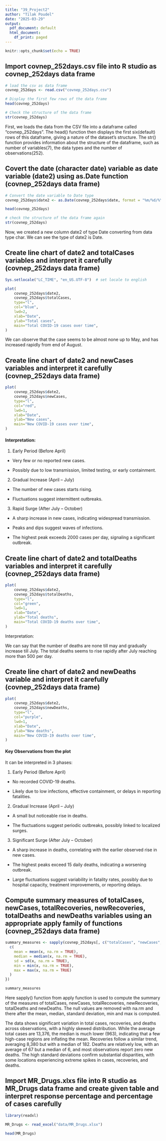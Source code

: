 ```yaml
---
title: "39_Project2"
author: "Tilak Poudel"
date: "2025-03-29"
output:
  pdf_document: default
  html_document:
    df_print: paged
---
```


```r
knitr::opts_chunk$set(echo = TRUE)
```

## Import covnep_252days.csv file into R studio as covnep_252days data frame
```r
# load the csv as data frame
covnep_252days <- read.csv("covnep_252days.csv")
```

```r
# Display the first few rows of the data frame
head(covnep_252days)
```

```r
# Check the structure of the data frame
str(covnep_252days)

```

First, we loads the data from the CSV file into a dataframe called “covnep_252days”. The head()
function then displays the first six(default) rows of this dataframe, giving a nature of the dataset’s structure.
The str() function provides information about the structure of the dataframe, such as number of variables(7), the data types and
the number of observations(252).

## Covert the date (character date) variable as date variable (date2) using as.Date function (covnep_252days data frame) 
```r
# Convert the date variable to Date type
covnep_252days$date2 <- as.Date(covnep_252days$date, format = "%m/%d/%Y")

head(covnep_252days)
```
```r
# check the structure of the data frame again
str(covnep_252days)
```
Now, we created a new column date2 of type Date converting from data type char.
We can see the type of date2 is Date.

##  Create line chart of date2 and totalCases variables and interpret it carefully (covnep_252days data frame)
```r
Sys.setlocale("LC_TIME", "en_US.UTF-8")  # set locale to english 

plot(
    covnep_252days$date2, 
    covnep_252days$totalCases, 
    type="l",
    col="blue",
    lwd=2,
    xlab="Date", 
    ylab="Total cases", 
    main="Total COVID-19 cases over time",
)

```

We can observe that the case seems to be almost none up to May, and has increased rapidly from end of August.

## Create line chart of date2 and newCases variables and interpret it carefully (covnep_252days data frame)
```r
plot(
    covnep_252days$date2, 
    covnep_252days$newCases, 
    type="l",
    col="red",
    lwd=1,
    xlab="Date", 
    ylab="New cases", 
    main="New COVID-19 cases over time",
)
```

#### Interpretation:

1. Early Period (Before April)

- Very few or no reported new cases.

- Possibly due to low transmission, limited testing, or early containment.

2. Gradual Increase (April – July)

- The number of new cases starts rising.

- Fluctuations suggest intermittent outbreaks.

3. Rapid Surge (After July – October)

- A sharp increase in new cases, indicating widespread transmission.

- Peaks and dips suggest waves of infections.

- The highest peak exceeds 2000 cases per day, signaling a significant outbreak.


## Create line chart of date2 and totalDeaths variables and interpret it carefully (covnep_252days data frame)
```r
plot(
    covnep_252days$date2, 
    covnep_252days$totalDeaths, 
    type="l",
    col="green",
    lwd=1,
    xlab="Date", 
    ylab="Total deaths", 
    main="Total COVID-19 deaths over time",
)
```

Interpretation:

We can say that the number of deaths are none till may and gradually increase till July. The total deaths seems to rise rapidly after July reaching more than 500 per day.


## Create line chart of date2 and newDeaths variable and interpret it carefully (covnep_252days data frame)
```r
plot(
    covnep_252days$date2, 
    covnep_252days$newDeaths, 
    type="l",
    col="purple",
    lwd=1,
    xlab="Date", 
    ylab="New deaths", 
    main="New COVID-19 deaths over time",
)
```

#### Key Observations from the plot
It can be interpreted in 3 phases:

1. Early Period (Before April)

- No recorded COVID-19 deaths.

- Likely due to low infections, effective containment, or delays in reporting fatalities.

2. Gradual Increase (April – July)

- A small but noticeable rise in deaths.

- The fluctuations suggest periodic outbreaks, possibly linked to localized surges.

3. Significant Surge (After July – October)

- A sharp increase in deaths, correlating with the earlier observed rise in new cases.

- The highest peaks exceed 15 daily deaths, indicating a worsening outbreak.

- Large fluctuations suggest variability in fatality rates, possibly due to hospital capacity, treatment improvements, or reporting delays.

## Compute summary measures of totalCases, newCases, totalRecoveries, newRecoveries, totalDeaths and newDeaths variables using an appropriate apply family of functions (covnep_252days data frame)

```r
summary_measures <- sapply(covnep_252days[, c("totalCases", "newCases", "totalRecoveries", "newRecoveries", "totalDeaths", "newDeaths")], function(x) {
  c(
    mean = mean(x, na.rm = TRUE),
    median = median(x, na.rm = TRUE),
    sd = sd(x, na.rm = TRUE),
    min = min(x, na.rm = TRUE),
    max = max(x, na.rm = TRUE)
  )
})

summary_measures
```

Here sapply() function from apply function is used to compute the summary of the measures of totalCases, newCases, totalRecoveries, newRecoveries, totalDeaths and newDeaths. The null values are removed with na.rm and there after the mean, median, standard deviation, min and max is computed.

The data shows significant variation in total cases, recoveries, and deaths across observations, with a highly skewed distribution. While the average total cases are 13,376, the median is much lower (963), indicating that a few high-case regions are inflating the mean. Recoveries follow a similar trend, averaging 8,380 but with a median of 182. Deaths are relatively low, with an average of 67 but a median of 6, and most observations report zero new deaths. The high standard deviations confirm substantial disparities, with some locations experiencing extreme spikes in cases, recoveries, and deaths.


## Import MR_Drugs.xlxs file into R studio as MR_Drugs data frame and create given table and interpret response percentage and percentage of cases carefully
```r
library(readxl)

MR_Drugs <- read_excel("data/MR_Drugs.xlsx")

head(MR_Drugs)
```
